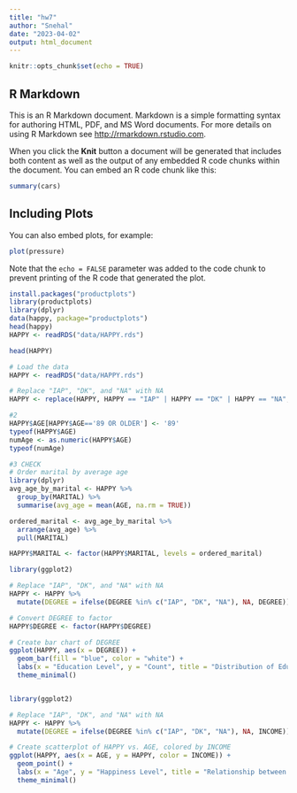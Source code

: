 ```yaml
---
title: "hw7"
author: "Snehal"
date: "2023-04-02"
output: html_document
---
```


```r
knitr::opts_chunk$set(echo = TRUE)
```

## R Markdown

This is an R Markdown document. Markdown is a simple formatting syntax for authoring HTML, PDF, and MS Word documents. For more details on using R Markdown see <http://rmarkdown.rstudio.com>.

When you click the **Knit** button a document will be generated that includes both content as well as the output of any embedded R code chunks within the document. You can embed an R code chunk like this:

```r
summary(cars)
```

## Including Plots

You can also embed plots, for example:

```r
plot(pressure)
```

Note that the `echo = FALSE` parameter was added to the code chunk to prevent printing of the R code that generated the plot.
```r

install.packages("productplots")
library(productplots)
library(dplyr)
data(happy, package="productplots")
head(happy)
HAPPY <- readRDS("data/HAPPY.rds")
```

```r
head(HAPPY)

```

```r
# Load the data
HAPPY <- readRDS("data/HAPPY.rds")

# Replace "IAP", "DK", and "NA" with NA
HAPPY <- replace(HAPPY, HAPPY == "IAP" | HAPPY == "DK" | HAPPY == "NA", NA)

```

```r


#2
HAPPY$AGE[HAPPY$AGE=='89 OR OLDER'] <- '89'
typeof(HAPPY$AGE)
numAge <- as.numeric(HAPPY$AGE)
typeof(numAge)

#3 CHECK
# Order marital by average age
library(dplyr)
avg_age_by_marital <- HAPPY %>%
  group_by(MARITAL) %>%
  summarise(avg_age = mean(AGE, na.rm = TRUE))

ordered_marital <- avg_age_by_marital %>%
  arrange(avg_age) %>%
  pull(MARITAL)

HAPPY$MARITAL <- factor(HAPPY$MARITAL, levels = ordered_marital)

library(ggplot2)

# Replace "IAP", "DK", and "NA" with NA
HAPPY <- HAPPY %>%
  mutate(DEGREE = ifelse(DEGREE %in% c("IAP", "DK", "NA"), NA, DEGREE))

# Convert DEGREE to factor
HAPPY$DEGREE <- factor(HAPPY$DEGREE)

# Create bar chart of DEGREE
ggplot(HAPPY, aes(x = DEGREE)) +
  geom_bar(fill = "blue", color = "white") +
  labs(x = "Education Level", y = "Count", title = "Distribution of Education Levels") +
  theme_minimal()



```

```r
library(ggplot2)

# Replace "IAP", "DK", and "NA" with NA
HAPPY <- HAPPY %>%
  mutate(DEGREE = ifelse(DEGREE %in% c("IAP", "DK", "NA"), NA, INCOME))

# Create scatterplot of HAPPY vs. AGE, colored by INCOME
ggplot(HAPPY, aes(x = AGE, y = HAPPY, color = INCOME)) +
  geom_point() +
  labs(x = "Age", y = "Happiness Level", title = "Relationship between Age, Income, and Happiness") +
  theme_minimal()





```

```r


```

